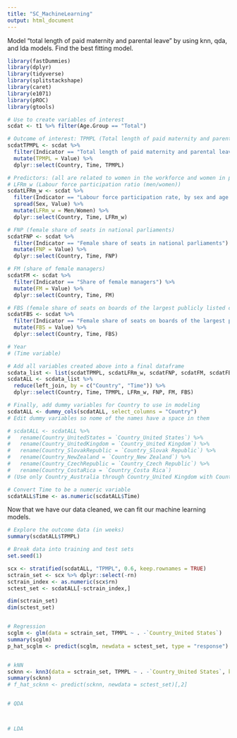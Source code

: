 ```yaml
---
title: "SC_MachineLearning"
output: html_document
---
```


Model "total length of paid maternity and parental leave" by using knn, qda, and lda models. Find the best fitting model. 

```r
library(fastDummies)
library(dplyr)
library(tidyverse)
library(splitstackshape)
library(caret)
library(e1071)
library(pROC)
library(gtools)

# Use to create variables of interest
scdat <- t1 %>% filter(Age.Group == "Total")

# Outcome of interest: TPMPL (Total length of paid maternity and parental leave)
scdatTPMPL <- scdat %>% 
  filter(Indicator == "Total length of paid maternity and parental leave") %>%
  mutate(TPMPL = Value) %>%
  dplyr::select(Country, Time, TPMPL)

# Predictors: (all are related to women in the workforce and women in policy making positions)
# LFRm_w (Labour force participation ratio (men/women)) 
scdatLFRm_w <- scdat %>% 
  filter(Indicator == "Labour force participation rate, by sex and age group ") %>% 
  spread(Sex, Value) %>% 
  mutate(LFRm_w = Men/Women) %>%
  dplyr::select(Country, Time, LFRm_w)

# FNP (female share of seats in national parliaments)
scdatFNP <- scdat %>% 
  filter(Indicator == "Female share of seats in national parliaments") %>%
  mutate(FNP = Value) %>%
  dplyr::select(Country, Time, FNP)

# FM (share of female managers)
scdatFM <- scdat %>%
  filter(Indicator == "Share of female managers") %>%
  mutate(FM = Value) %>%
  dplyr::select(Country, Time, FM)

# FBS (female share of seats on boards of the largest publicly listed companies)
scdatFBS <- scdat %>% 
  filter(Indicator == "Female share of seats on boards of the largest publicly listed companies") %>% 
  mutate(FBS = Value) %>%
  dplyr::select(Country, Time, FBS)

# Year 
# (Time variable)

# Add all variables created above into a final dataframe
scdata_list <- list(scdatTPMPL, scdatLFRm_w, scdatFNP, scdatFM, scdatFBS)
scdatALL <- scdata_list %>% 
  reduce(left_join, by = c("Country", "Time")) %>% 
  dplyr::select(Country, Time, TPMPL, LFRm_w, FNP, FM, FBS)

# Finally, add dummy variables for Country to use in modeling
scdatALL <- dummy_cols(scdatALL, select_columns = "Country")
# Edit dummy variables so nome of the names have a space in them

# scdatALL <- scdatALL %>% 
#   rename(Country_UnitedStates = `Country_United States`) %>%
#   rename(Country_UnitedKingdom = `Country_United Kingdom`) %>%
#   rename(Country_SlovakRepublic = `Country_Slovak Republic`) %>%
#   rename(Country_NewZealand = `Country_New Zealand`) %>%
#   rename(Country_CzechRepublic = `Country_Czech Republic`) %>%
#   rename(Country_CostaRica = `Country_Costa Rica`)
# (Use only Country_Australia through Country_United Kingdom with Country_UnitedStates as the referent)

# Convert Time to be a numeric variable
scdatALL$Time <- as.numeric(scdatALL$Time)
```

Now that we have our data cleaned, we can fit our machine learning models. 

```r
# Explore the outcome data (in weeks)
summary(scdatALL$TPMPL)

# Break data into training and test sets
set.seed(1)

scx <- stratified(scdatALL, "TPMPL", 0.6, keep.rownames = TRUE)
sctrain_set <- scx %>% dplyr::select(-rn)
sctrain_index <- as.numeric(scx$rn)
sctest_set <- scdatALL[-sctrain_index,]

dim(sctrain_set)
dim(sctest_set)


# Regression
scglm <- glm(data = sctrain_set, TPMPL ~ . -`Country_United States`)
summary(scglm)
p_hat_scglm <- predict(scglm, newdata = sctest_set, type = "response")


# kNN
scknn <- knn3(data = sctrain_set, TPMPL ~ . -`Country_United States`, k = 12)
summary(scknn)
# f_hat_scknn <- predict(scknn, newdata = sctest_set)[,2]


# QDA



# LDA



```







